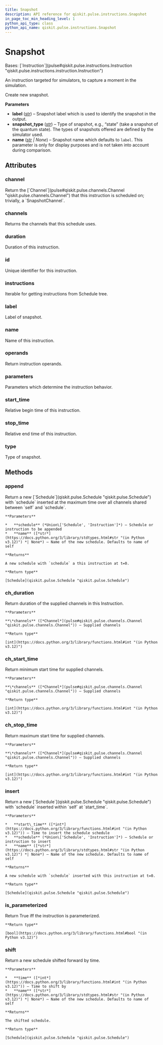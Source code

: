 ```yaml
---
title: Snapshot
description: API reference for qiskit.pulse.instructions.Snapshot
in_page_toc_min_heading_level: 1
python_api_type: class
python_api_name: qiskit.pulse.instructions.Snapshot
---
```


# Snapshot

<Class id="qiskit.pulse.instructions.Snapshot" isDedicatedPage={true} github="https://github.com/Qiskit/qiskit/tree/stable/1.0/qiskit/pulse/instructions/snapshot.py#L23-L80" signature="qiskit.pulse.instructions.Snapshot(label, snapshot_type='statevector', name=None)">
  Bases: [`Instruction`](pulse#qiskit.pulse.instructions.Instruction "qiskit.pulse.instructions.instruction.Instruction")

  An instruction targeted for simulators, to capture a moment in the simulation.

  Create new snapshot.

  **Parameters**

  *   **label** ([*str*](https://docs.python.org/3/library/stdtypes.html#str "(in Python v3.12)")) – Snapshot label which is used to identify the snapshot in the output.
  *   **snapshot\_type** ([*str*](https://docs.python.org/3/library/stdtypes.html#str "(in Python v3.12)")) – Type of snapshot, e.g., “state” (take a snapshot of the quantum state). The types of snapshots offered are defined by the simulator used.
  *   **name** ([*str*](https://docs.python.org/3/library/stdtypes.html#str "(in Python v3.12)") *| None*) – Snapshot name which defaults to `label`. This parameter is only for display purposes and is not taken into account during comparison.

  ## Attributes

  ### channel

  <Attribute id="qiskit.pulse.instructions.Snapshot.channel">
    Return the [`Channel`](pulse#qiskit.pulse.channels.Channel "qiskit.pulse.channels.Channel") that this instruction is scheduled on; trivially, a `SnapshotChannel`.
  </Attribute>

  ### channels

  <Attribute id="qiskit.pulse.instructions.Snapshot.channels">
    Returns the channels that this schedule uses.
  </Attribute>

  ### duration

  <Attribute id="qiskit.pulse.instructions.Snapshot.duration">
    Duration of this instruction.
  </Attribute>

  ### id

  <Attribute id="qiskit.pulse.instructions.Snapshot.id">
    Unique identifier for this instruction.
  </Attribute>

  ### instructions

  <Attribute id="qiskit.pulse.instructions.Snapshot.instructions">
    Iterable for getting instructions from Schedule tree.
  </Attribute>

  ### label

  <Attribute id="qiskit.pulse.instructions.Snapshot.label">
    Label of snapshot.
  </Attribute>

  ### name

  <Attribute id="qiskit.pulse.instructions.Snapshot.name">
    Name of this instruction.
  </Attribute>

  ### operands

  <Attribute id="qiskit.pulse.instructions.Snapshot.operands">
    Return instruction operands.
  </Attribute>

  ### parameters

  <Attribute id="qiskit.pulse.instructions.Snapshot.parameters">
    Parameters which determine the instruction behavior.
  </Attribute>

  ### start\_time

  <Attribute id="qiskit.pulse.instructions.Snapshot.start_time">
    Relative begin time of this instruction.
  </Attribute>

  ### stop\_time

  <Attribute id="qiskit.pulse.instructions.Snapshot.stop_time">
    Relative end time of this instruction.
  </Attribute>

  ### type

  <Attribute id="qiskit.pulse.instructions.Snapshot.type">
    Type of snapshot.
  </Attribute>

  ## Methods

  ### append

  <Function id="qiskit.pulse.instructions.Snapshot.append" github="https://github.com/Qiskit/qiskit/tree/stable/1.0/qiskit/pulse/instructions/instruction.py#L185-L198" signature="append(schedule, name=None)">
    Return a new [`Schedule`](qiskit.pulse.Schedule "qiskit.pulse.Schedule") with `schedule` inserted at the maximum time over all channels shared between `self` and `schedule`.

    **Parameters**

    *   **schedule** (*Union\['Schedule', 'Instruction']*) – Schedule or instruction to be appended
    *   **name** ([*str*](https://docs.python.org/3/library/stdtypes.html#str "(in Python v3.12)") *| None*) – Name of the new schedule. Defaults to name of self

    **Returns**

    A new schedule with `schedule` a this instruction at t=0.

    **Return type**

    [Schedule](qiskit.pulse.Schedule "qiskit.pulse.Schedule")
  </Function>

  ### ch\_duration

  <Function id="qiskit.pulse.instructions.Snapshot.ch_duration" github="https://github.com/Qiskit/qiskit/tree/stable/1.0/qiskit/pulse/instructions/instruction.py#L112-L118" signature="ch_duration(*channels)">
    Return duration of the supplied channels in this Instruction.

    **Parameters**

    **\*channels** ([*Channel*](pulse#qiskit.pulse.channels.Channel "qiskit.pulse.channels.Channel")) – Supplied channels

    **Return type**

    [int](https://docs.python.org/3/library/functions.html#int "(in Python v3.12)")
  </Function>

  ### ch\_start\_time

  <Function id="qiskit.pulse.instructions.Snapshot.ch_start_time" github="https://github.com/Qiskit/qiskit/tree/stable/1.0/qiskit/pulse/instructions/instruction.py#L120-L127" signature="ch_start_time(*channels)">
    Return minimum start time for supplied channels.

    **Parameters**

    **\*channels** ([*Channel*](pulse#qiskit.pulse.channels.Channel "qiskit.pulse.channels.Channel")) – Supplied channels

    **Return type**

    [int](https://docs.python.org/3/library/functions.html#int "(in Python v3.12)")
  </Function>

  ### ch\_stop\_time

  <Function id="qiskit.pulse.instructions.Snapshot.ch_stop_time" github="https://github.com/Qiskit/qiskit/tree/stable/1.0/qiskit/pulse/instructions/instruction.py#L129-L137" signature="ch_stop_time(*channels)">
    Return maximum start time for supplied channels.

    **Parameters**

    **\*channels** ([*Channel*](pulse#qiskit.pulse.channels.Channel "qiskit.pulse.channels.Channel")) – Supplied channels

    **Return type**

    [int](https://docs.python.org/3/library/functions.html#int "(in Python v3.12)")
  </Function>

  ### insert

  <Function id="qiskit.pulse.instructions.Snapshot.insert" github="https://github.com/Qiskit/qiskit/tree/stable/1.0/qiskit/pulse/instructions/instruction.py#L167-L183" signature="insert(start_time, schedule, name=None)">
    Return a new [`Schedule`](qiskit.pulse.Schedule "qiskit.pulse.Schedule") with `schedule` inserted within `self` at `start_time`.

    **Parameters**

    *   **start\_time** ([*int*](https://docs.python.org/3/library/functions.html#int "(in Python v3.12)")) – Time to insert the schedule schedule
    *   **schedule** (*Union\['Schedule', 'Instruction']*) – Schedule or instruction to insert
    *   **name** ([*str*](https://docs.python.org/3/library/stdtypes.html#str "(in Python v3.12)") *| None*) – Name of the new schedule. Defaults to name of self

    **Returns**

    A new schedule with `schedule` inserted with this instruction at t=0.

    **Return type**

    [Schedule](qiskit.pulse.Schedule "qiskit.pulse.Schedule")
  </Function>

  ### is\_parameterized

  <Function id="qiskit.pulse.instructions.Snapshot.is_parameterized" github="https://github.com/Qiskit/qiskit/tree/stable/1.0/qiskit/pulse/instructions/snapshot.py#L78-L80" signature="is_parameterized()">
    Return True iff the instruction is parameterized.

    **Return type**

    [bool](https://docs.python.org/3/library/functions.html#bool "(in Python v3.12)")
  </Function>

  ### shift

  <Function id="qiskit.pulse.instructions.Snapshot.shift" github="https://github.com/Qiskit/qiskit/tree/stable/1.0/qiskit/pulse/instructions/instruction.py#L151-L165" signature="shift(time, name=None)">
    Return a new schedule shifted forward by time.

    **Parameters**

    *   **time** ([*int*](https://docs.python.org/3/library/functions.html#int "(in Python v3.12)")) – Time to shift by
    *   **name** ([*str*](https://docs.python.org/3/library/stdtypes.html#str "(in Python v3.12)") *| None*) – Name of the new schedule. Defaults to name of self

    **Returns**

    The shifted schedule.

    **Return type**

    [Schedule](qiskit.pulse.Schedule "qiskit.pulse.Schedule")
  </Function>
</Class>


